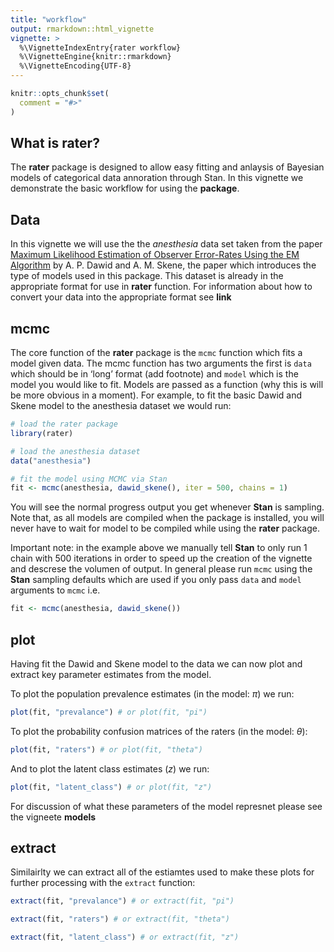 ```yaml
---
title: "workflow"
output: rmarkdown::html_vignette
vignette: >
  %\VignetteIndexEntry{rater workflow}
  %\VignetteEngine{knitr::rmarkdown}
  %\VignetteEncoding{UTF-8}
---
```


```r
knitr::opts_chunk$set(
  comment = "#>"
)
```

## What is rater?

The **rater** package is designed to allow easy fitting and anlaysis of Bayesian 
models of categorical data annoration through Stan. In this vignette we demonstrate
the basic workflow for using the **package**. 

## Data

In this vignette we will use the the *anesthesia* data set taken from the paper
[Maximum Likelihood Estimation of Observer Error-Rates Using the EM Algorithm](https://www.jstor.org/stable/2346806) by A. P. Dawid and A. M. Skene, the paper which introduces the type of models used in this package. This dataset  is already in the appropriate format for use in **rater** function. For information about how to convert your data into the appropriate format see __link__

## mcmc

The core function of the **rater** package is the `mcmc` function which fits a model 
given data. The mcmc function has two arguments the first is `data` which should be in 
'long' format (add footnote) and `model` which is the model you would like to fit. 
Models are passed as a function (why this is will be more obvious in a moment). For 
example, to fit the basic Dawid and Skene model to the anesthesia dataset we 
would run: 

```r
# load the rater package
library(rater)

# load the anesthesia dataset
data("anesthesia")

# fit the model using MCMC via Stan 
fit <- mcmc(anesthesia, dawid_skene(), iter = 500, chains = 1)
```

You will see the normal progress output you get whenever **Stan** is sampling. Note that, 
as all models are compiled when the package is installed, you will never have to 
wait for model to be compiled while using the **rater** package. 

Important note: in the example above we manually tell **Stan** to only run 1 chain
with 500 iterations in order to speed up the creation of the vignette and descrese the 
volumen of output. In general please run `mcmc` using the **Stan** sampling defaults
which are used if you only pass `data` and `model` arguments to `mcmc` i.e.

```r
fit <- mcmc(anesthesia, dawid_skene())
```

## plot

Having fit the Dawid and Skene model to the data we can now plot and extract key 
parameter estimates from the model. 

To plot the population prevalence estimates (in the model: $\pi$) we run:

```r
plot(fit, "prevalance") # or plot(fit, "pi")
```

To plot the probability confusion matrices of the raters (in the model: $\theta$):

```r
plot(fit, "raters") # or plot(fit, "theta")
```

And to plot the latent class estimates ($z$) we run:

```r
plot(fit, "latent_class") # or plot(fit, "z")
```

For discussion of what these parameters of the model represnet please see the vigneete __models__

## extract

Similairlty we can extract all of the estiamtes used to make these plots for further 
processing with the `extract` function:

```r
extract(fit, "prevalance") # or extract(fit, "pi")

extract(fit, "raters") # or extract(fit, "theta")

extract(fit, "latent_class") # or extract(fit, "z")
```

